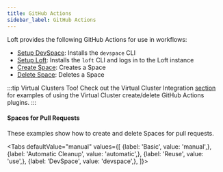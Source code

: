 ```yaml
---
title: GitHub Actions
sidebar_label: GitHub Actions
---
```




Loft provides the following GitHub Actions for use in workflows:
- [Setup DevSpace](https://github.com/loft-sh/setup-devspace): Installs the `devspace` CLI
- [Setup Loft](https://github.com/loft-sh/setup-loft): Installs the `loft` CLI and logs in to the Loft instance
- [Create Space](https://github.com/loft-sh/create-space): Creates a Space
- [Delete Space](https://github.com/loft-sh/delete-space): Deletes a Space

:::tip Virtual Clusters Too!
Check out the Virtual Cluster Integration [section](../../virtual-clusters/integrations/github-actions) for
examples of using the Virtual Cluster create/delete GitHub Actions plugins.
:::


#### Spaces for Pull Requests

These examples show how to create and delete Spaces for pull requests.

<Tabs
    defaultValue="manual"
    values={[
        {label: 'Basic', value: 'manual',},
        {label: 'Automatic Cleanup', value: 'automatic',},
        {label: 'Reuse', value: 'use',},
        {label: 'DevSpace', value: 'devspace',},
    ]}>
    <TabItem value="manual">
        <PartialIntegrationsSpacePullRequestManual/>
    </TabItem>
    <TabItem value="automatic">
        <PartialIntegrationsSpacePullRequestAutomatic/>
    </TabItem>
    <TabItem value="use">
        <PartialIntegrationsSpacePullRequestReuse/>
    </TabItem>
    <TabItem value="devspace">
        <PartialIntegrationsSpacePullRequestDevspace/>
    </TabItem>
</Tabs>
